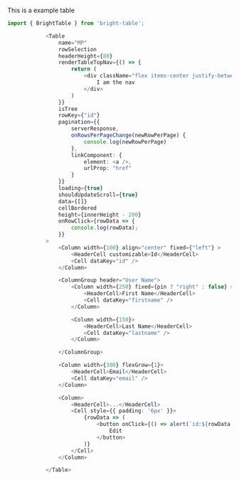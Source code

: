 
This is a example table

```ts
import { BrightTable } from 'bright-table';

            <Table
                name="MP"
                rowSelection
                headerHeight={80}
                renderTableTopNav={() => {
                    return (
                        <div className="flex items-center justify-between h-20 bg-blue-500 text-white">
                            I am the nav
                        </div>
                    )
                }}
                isTree
                rowKey={"id"}
                pagination={{
                    serverResponse,
                    onRowsPerPageChange(newRowPerPage) {
                        console.log(newRowPerPage)
                    },
                    linkComponent: {
                        element: <a />,
                        urlProp: "href"
                    }
                }}
                loading={true}
                shouldUpdateScroll={true}
                data={[]}
                cellBordered
                height={innerHeight - 200}
                onRowClick={rowData => {
                    console.log(rowData);
                }}
            >
                <Column width={100} align="center" fixed={"left"} >
                    <HeaderCell customizable>Id</HeaderCell>
                    <Cell dataKey="id" />
                </Column>

                <ColumnGroup header="User Name">
                    <Column width={250} fixed={pin ? "right" : false} >
                        <HeaderCell>First Name</HeaderCell>
                        <Cell dataKey="firstname" />
                    </Column>

                    <Column width={150}>
                        <HeaderCell>Last Name</HeaderCell>
                        <Cell dataKey="lastname" />
                    </Column>

                </ColumnGroup>

                <Column width={300} flexGrow={1}>
                    <HeaderCell>Email</HeaderCell>
                    <Cell dataKey="email" />
                </Column>

                <Column>
                    <HeaderCell>...</HeaderCell>
                    <Cell style={{ padding: '6px' }}>
                        {rowData => (
                            <button onClick={() => alert(`id:${rowData.id}`)}>
                                Edit
                            </button>
                        )}
                    </Cell>
                </Column>

            </Table>

```

<NormalTable />
